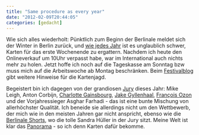 ```yaml
---
title: "Same procedure as every year"
date: "2012-02-09T20:44:05"
categories: [gedacht]
---
```


Wie sich alles wiederholt: Pünktlich zum Beginn der Berlinale meldet sich der Winter in Berlin zurück, und [wie jedes Jahr](/blog/2011/02/10/die-baren-sind-los/) ist es unglaublich schwer, Karten für das erste Wochenende zu ergattern. Nachdem ich heute den Onlineverkauf um 10Uhr verpasst habe, war im International auch nichts mehr zu holen. Jetzt hoffe ich noch auf die Tageskasse am Sonntag bzw muss mich auf die Arbeitswoche ab Montag beschränken. Beim [Festivalblog](http://www.festivalblog.com/archives/2012/02/kartentricks.php5) gibt weitere Hinweise für die Kartenjagd.

Begeistert bin ich dagegen von der grandiosen [Jury](http://www.berlinale.de/de/das_festival/preise_und_juries/preise_internationale_jury/index.html) dieses Jahr: Mike Leigh, Anton Corbijn, [Charlotte Gainsbourg](/blog/?s=Charlotte+Gainsbourg), [Jake Gyllenhaal](/blog/?s=Jake+Gyllenhaal), [François Ozon](/blog/?s=Fran%C3%A7ois+Ozon) und der Vorjahressieger Asghar Farhadi - das ist eine bunte Mischung von allerhöchster Qualität. Ich beneide sie allerdings nicht um den Wettbewerb, der mich wie in den meisten Jahren gar nicht anspricht, ebenso wie die [Berlinale Shorts](http://www.berlinale.de/de/das_festival/festival-sektionen/kurzfilmprogramm/index.html), wo die tolle Sandra Hüller in der Jury sitzt. Meine Welt ist klar das [Panorama](http://www.berlinale.de/de/das_festival/festival-sektionen/panorama/index.html) - so ich denn Karten dafür bekomme.
